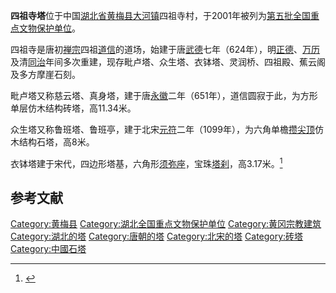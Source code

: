 {{coord|20|07|17|N|115|47|34|E|display=title|scale:100000}}
{{文物保护单位
| 级别 = 全国
| 名称 = 四祖寺塔
| 图片 = 
| 所在 = [[湖北省|湖北省]][[黄梅县|黄梅县]]
| 分类 = 古建筑
| 时代 = 唐-宋
| 编号 = 5-359
| 登录 = 2001年6月25日
}}
'''四祖寺塔'''位于中国[[湖北省|湖北省]][[黄梅县|黄梅县]][[大河镇|大河镇]]四祖寺村，于2001年被列为[[第五批全国重点文物保护单位|第五批全国重点文物保护单位]]。

四祖寺是唐初[[禅宗|禅宗]]四祖[[道信|道信]]的道场，始建于唐[[武德|武德]]七年（624年），明[[正德_(明朝)|正德]]、[[万历|万历]]及清[[同治|同治]]年间多次重建，现存毗卢塔、众生塔、衣钵塔、灵润桥、四祖殿、蕉云阁及多方摩崖石刻。

毗卢塔又称慈云塔、真身塔，建于唐[[永徽|永徽]]二年（651年），道信圆寂于此，为方形单层仿木结构砖塔，高11.34米。

众生塔又称鲁班塔、鲁班亭，建于北宋[[元符|元符]]二年（1099年），为六角单檐[[攒尖顶|攒尖顶]]仿木结构石塔，高8米。

衣钵塔建于宋代，四边形塔基，六角形[[须弥座|须弥座]]，宝珠[[塔刹|塔刹]]，高3.17米。<ref>{{Cite book |title=全国重点文物保护单位·第一至第五批·第Ⅱ卷 |publisher=文物出版社 |year=2004 |isbn=7-5010-1525-2 |pages=520 }}</ref>

==参考文献==
{{reflist}}

{{湖北全国重点文物保护单位}}

{{DEFAULTSORT:si}}
[[Category:黄梅县|Category:黄梅县]]
[[Category:湖北全国重点文物保护单位|Category:湖北全国重点文物保护单位]]
[[Category:黄冈宗教建筑|Category:黄冈宗教建筑]]
[[Category:湖北的塔|Category:湖北的塔]]
[[Category:唐朝的塔|Category:唐朝的塔]]
[[Category:北宋的塔|Category:北宋的塔]]
[[Category:砖塔|Category:砖塔]]
[[Category:中國石塔|Category:中國石塔]]